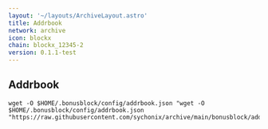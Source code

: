 ```yaml
---
layout: '~/layouts/ArchiveLayout.astro'
title: Addrbook
network: archive
icon: blockx
chain: blockx_12345-2
version: 0.1.1-test
---
```

## Addrbook

```
wget -O $HOME/.bonusblock/config/addrbook.json "wget -O $HOME/.bonusblock/config/addrbook.json "https://raw.githubusercontent.com/sychonix/archive/main/bonusblock/addrbook.json"
```
